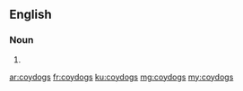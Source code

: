 ==English==

===Noun===
{{head|en|plural}}

# {{plural of|coydog|lang=en|nocat=1}}

[[ar:coydogs]]
[[fr:coydogs]]
[[ku:coydogs]]
[[mg:coydogs]]
[[my:coydogs]]